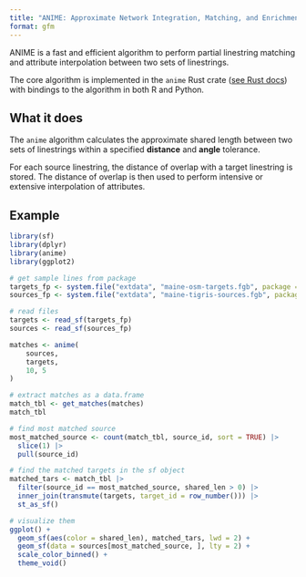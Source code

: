 ```yaml
---
title: "ANIME: Approximate Network Integration, Matching, and Enrichment"
format: gfm
---
```


ANIME is a fast and efficient algorithm to perform partial linestring matching and attribute interpolation between two sets of linestrings.

The core algorithm is implemented in the `anime` Rust crate ([see Rust docs](https://docs.rs/anime/)) with bindings to the algorithm in both R and Python.


## What it does

The `anime` algorithm calculates the approximate shared length between two sets of linestrings within a specified **distance** and **angle** tolerance.

For each source linestring, the distance of overlap with a target linestring is stored. The distance of overlap is then used to perform intensive or extensive interpolation of attributes.

## Example

```r
library(sf)
library(dplyr)
library(anime)
library(ggplot2)

# get sample lines from package
targets_fp <- system.file("extdata", "maine-osm-targets.fgb", package = "anime")
sources_fp <- system.file("extdata", "maine-tigris-sources.fgb", package = "anime")

# read files
targets <- read_sf(targets_fp)
sources <- read_sf(sources_fp)

matches <- anime(
    sources,
    targets,
    10, 5
)

# extract matches as a data.frame
match_tbl <- get_matches(matches)
match_tbl

# find most matched source
most_matched_source <- count(match_tbl, source_id, sort = TRUE) |>
  slice(1) |>
  pull(source_id)

# find the matched targets in the sf object
matched_tars <- match_tbl |>
  filter(source_id == most_matched_source, shared_len > 0) |>
  inner_join(transmute(targets, target_id = row_number())) |>
  st_as_sf()

# visualize them
ggplot() +
  geom_sf(aes(color = shared_len), matched_tars, lwd = 2) +
  geom_sf(data = sources[most_matched_source, ], lty = 2) +
  scale_color_binned() +
  theme_void()
```
